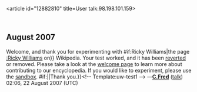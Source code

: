 <article id="12882810" title=User talk:98.198.101.159>
	<talkpage id="12882810" title="User talk:98.198.101.159">
==August 2007==
{{{icon|[[Image:Information.svg|25px]] }}}Welcome, and thank you for experimenting with {{{{{subst|}}}#if:Ricky Williams|the page [[:Ricky Williams]] on}} Wikipedia. Your test worked, and it has been [[Help:Reverting|reverted]] or removed. Please take a look at the [[Wikipedia:Introduction|welcome page]] to learn more about contributing to our encyclopedia. If you would like to experiment, please use the [[Wikipedia:Sandbox|sandbox]]. {{{{{subst|}}}#if:{{{2|}}}|{{{2}}}|Thank you.}}&lt;!-- Template:uw-test1 --&gt; —'''[[User:C.Fred|C.Fred]]''' ([[User_talk:C.Fred|talk]]) 02:06, 22 August 2007 (UTC)
	</talkpage>
</article>
